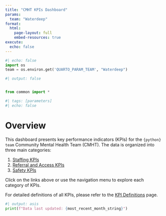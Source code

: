 ```yaml
---
title: "CMHT KPIs Dashboard"
params:
  team: "Waterdeep"
format:
  html:
    page-layout: full
    embed-resources: true
execute:
  echo: false
---
```



```python
#| echo: false
import os
team = os.environ.get('QUARTO_PARAM_TEAM', "Waterdeep")
```



```python
#| output: false


from common import *
```
```python
#| tags: [parameters]
#| echo: false


```


# Overview {.unnumbered}

This dashboard presents key performance indicators (KPIs) for the `{python} team` Community Mental Health Team (CMHT). The data is organized into three main categories:

1. [Staffing KPIs](staffing.qmd)
2. [Referral and Access KPIs](referral-access.qmd)
3. [Safety KPIs](safety.qmd)

Click on the links above or use the navigation menu to explore each category of KPIs.

For detailed definitions of all KPIs, please refer to the [KPI Definitions](kpi-definitions.qmd) page.

```python
#| output: asis
print(f"Data last updated: {most_recent_month_string}")
```
